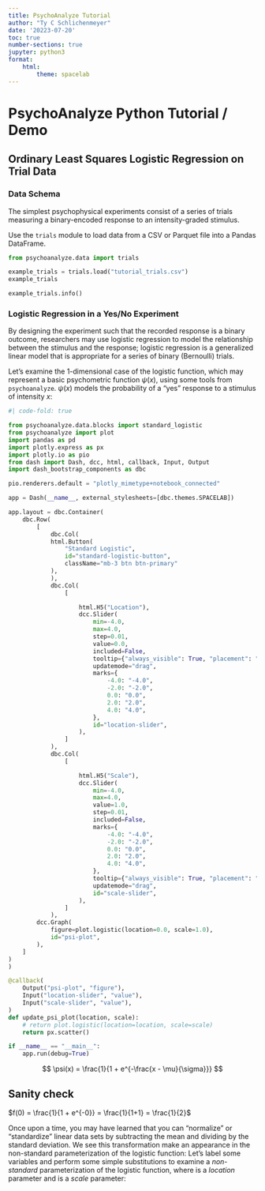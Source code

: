 ```yaml
---
title: PsychoAnalyze Tutorial
author: "Ty C Schlichenmeyer"
date: '20223-07-20'
toc: true
number-sections: true
jupyter: python3
format:
    html:
        theme: spacelab
---
```


# PsychoAnalyze Python Tutorial / Demo

## Ordinary Least Squares Logistic Regression on Trial Data

### Data Schema

The simplest psychophysical experiments consist of a series of trials measuring a binary-encoded response to an intensity-graded stimulus.

Use the `trials` module to load data from a CSV or Parquet file into a Pandas DataFrame.

```python
from psychoanalyze.data import trials

example_trials = trials.load("tutorial_trials.csv")
example_trials
```
::: {.column-margin}
```python
example_trials.info()
```
:::

### Logistic Regression in a Yes/No Experiment

By designing the experiment such that the recorded response is a binary outcome, researchers may use logistic regression to model the relationship between the stimulus and the response; logistic regression is a generalized linear model that is appropriate for a series of binary (Bernoulli) trials.

Let's examine the 1-dimensional case of the logistic function, which may represent a basic psychometric function $\psi(x)$, using some tools from `psychoanalyze`.  $\psi(x)$ models the probability of a "yes" response to a stimulus of intensity *x*:

```python
#| code-fold: true

from psychoanalyze.data.blocks import standard_logistic
from psychoanalyze import plot
import pandas as pd
import plotly.express as px
import plotly.io as pio
from dash import Dash, dcc, html, callback, Input, Output
import dash_bootstrap_components as dbc

pio.renderers.default = "plotly_mimetype+notebook_connected"

app = Dash(__name__, external_stylesheets=[dbc.themes.SPACELAB])

app.layout = dbc.Container(
    dbc.Row(
        [
            dbc.Col(
            html.Button(
                "Standard Logistic", 
                id="standard-logistic-button", 
                className="mb-3 btn btn-primary"
            ),
            ),
            dbc.Col(
                [

                    html.H5("Location"),
                    dcc.Slider(
                        min=-4.0,
                        max=4.0,
                        step=0.01,
                        value=0.0,
                        included=False,
                        tooltip={"always_visible": True, "placement": "bottom"},
                        updatemode="drag",
                        marks={
                            -4.0: "-4.0",
                            -2.0: "-2.0",
                            0.0: "0.0",
                            2.0: "2.0",
                            4.0: "4.0",
                        },
                        id="location-slider",
                    ),
                ]
            ),
            dbc.Col(
                [

                    html.H5("Scale"),
                    dcc.Slider(
                        min=-4.0, 
                        max=4.0, 
                        value=1.0,
                        step=0.01,
                        included=False,
                        marks={
                            -4.0: "-4.0",
                            -2.0: "-2.0",
                            0.0: "0.0",
                            2.0: "2.0",
                            4.0: "4.0",
                        },
                        tooltip={"always_visible": True, "placement": "bottom"},
                        updatemode="drag",
                        id="scale-slider",
                    ),            
                ]
            ),
        dcc.Graph(
            figure=plot.logistic(location=0.0, scale=1.0),
            id="psi-plot",
        ),
    ]
)
)

@callback(
    Output("psi-plot", "figure"),
    Input("location-slider", "value"),
    Input("scale-slider", "value"),
)
def update_psi_plot(location, scale):
    # return plot.logistic(location=location, scale=scale)
    return px.scatter()

if __name__ == "__main__":
    app.run(debug=True)
```
$$
\psi(x) = \frac{1}{1 + e^{-\frac{x - \mu}{\sigma}}}
$$

::: {.column-margin}
::: {.callout-note}
## Sanity check
$f(0) = \frac{1}{1 + e^{-0}} = \frac{1}{1+1} = \frac{1}{2}$
:::
:::

Once upon a time, you may have learned that you can "normalize" or "standardize" linear data sets by subtracting the mean and dividing by the standard deviation. We see this transformation make an appearance in the non-standard parameterization of the logistic function:
Let's label some variables and perform some simple substitutions to examine a *non-standard* parameterization of the logistic function, where \mu is a *location* parameter and \sigma is a *scale* parameter:
